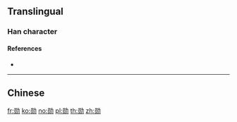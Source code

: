 {{character info/new}}
{{also|勛|勳}}
==Translingual==

===Han character===
{{Han char|rn=19|rad=力|as=07|sn=9|four=|canj=ROKS|ids=⿰员力}}

====References====
* {{Han ref|kx=0147.381|hdz=10371.060|uh=52CB}}

----

==Chinese==
{{zh-see|勛}}

[[fr:勋]]
[[ko:勋]]
[[no:勋]]
[[pl:勋]]
[[th:勋]]
[[zh:勋]]